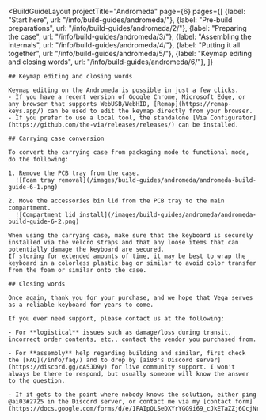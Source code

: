 ---
---


<BuildGuideLayout 
	projectTitle="Andromeda"
  page={6}
  pages={[
    {label: "Start here", url: "/info/build-guides/andromeda/"},
    {label: "Pre-build preparations", url: "/info/build-guides/andromeda/2/"},
    {label: "Preparing the case", url: "/info/build-guides/andromeda/3/"},
    {label: "Assembling the internals", url: "/info/build-guides/andromeda/4/"},
    {label: "Putting it all together", url: "/info/build-guides/andromeda/5/"},
    {label: "Keymap editing and closing words", url: "/info/build-guides/andromeda/6/"},
  ]}
>

  <AltMarkdownRenderer>

    ## Keymap editing and closing words

    Keymap editing on the Andromeda is possible in just a few clicks.
    - If you have a recent version of Google Chrome, Microsoft Edge, or any browser that supports WebUSB/WebHID, [Remap](https://remap-keys.app/) can be used to edit the keymap directly from your browser.
    - If you prefer to use a local tool, the standalone [Via Configurator](https://github.com/the-via/releases/releases/) can be installed.

    ## Carrying case conversion

    To convert the carrying case from packaging mode to functional mode, do the following:

    1. Remove the PCB tray from the case.
      ![Foam tray removal](/images/build-guides/andromeda/andromeda-build-guide-6-1.png)

    2. Move the accessories bin lid from the PCB tray to the main compartment.
      ![Compartment lid install](/images/build-guides/andromeda/andromeda-build-guide-6-2.png)

    When using the carrying case, make sure that the keyboard is securely installed via the velcro straps and that any loose items that can potentially damage the keyboard are secured.  
    If storing for extended amounts of time, it may be best to wrap the keyboard in a colorless plastic bag or similar to avoid color transfer from the foam or similar onto the case.

    ## Closing words

    Once again, thank you for your purchase, and we hope that Vega serves as a reliable keyboard for years to come.  

    If you ever need support, please contact us at the following:  

    - For **logistical** issues such as damage/loss during transit, incorrect order contents, etc., contact the vendor you purchased from.

    - For **assembly** help regarding building and similar, first check the [FAQ](/info/faq/) and to drop by [ai03's Discord server](https://discord.gg/qA5JD9y) for live community support. I won't always be there to respond, but usually someone will know the answer to the question.

    - If it gets to the point where nobody knows the solution, either ping @ai03#2725 in the Discord server, or contact me via my [contact form](https://docs.google.com/forms/d/e/1FAIpQLSeDXYrYGG9i69_cJkETaZZj6OcjNraM9qaULQIhStfAcz5hfQ/viewform). 
    
    
  </AltMarkdownRenderer>
			
</BuildGuideLayout>


